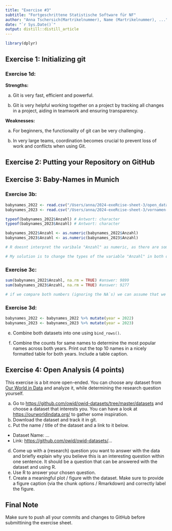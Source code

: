 ```yaml
---
title: "Exercise #3"
subtitle: "Fortgeschrittene Statistische Software für NF"
author: "Anna Tschersich(Martrikelnummer), Name (Martrikelnummer), ..."
date: "`r Sys.Date()`"
output: distill::distill_article
---
```

```r
library(dplyr)
```


## Exercise 1: Initializing git 

### Exercise 1d:

**Strengths:**

a) Git is very fast, efficient and powerful.

b) Git is very helpful working together on a project by tracking all
changes in a project, aiding in teamwork and ensuring transparency.

**Weaknesses:**

a) For beginners, the functionality of git can be very challenging .

b) In very large teams, coordination becomes crucial to prevent loss of
work and conflicts when using Git. 



## Exercise 2: Putting your Repository on GitHub



## Exercise 3: Baby-Names in Munich 

### Exercise 3b:
```r
babynames_2022 <- read.csv("/Users/anna/2024-exeRcise-sheet-3/open_data_portal_2022.csv")
babynames_2023 <- read.csv("/Users/anna/2024-exeRcise-sheet-3/vornamen-muenchen-2023.csv")

typeof(babynames_2022$Anzahl) # Antwort: character
typeof(babynames_2023$Anzahl) # Antwort: character 

babynames_2022$Anzahl <- as.numeric(babynames_2022$Anzahl)
babynames_2023$Anzahl <- as.numeric(babynames_2023$Anzahl)

# R doesnt interpret the varibale "Anzahl" as numeric, as there are some values that are not just numbers but also text (e.g.: "4 oder weniger" as a value). 

# My solution is to change the types of the variable "Anzahl" in both datasets from character to numeric. Now the variable has the numerical datatype. Unfortunately all values that had text in it are now "NA" so the counts of some babynames got loss by changing the datatype. 
```

### Exercise 3c:
```r
sum(babynames_2022$Anzahl, na.rm = TRUE) #answer: 9899
sum(babynames_2023$Anzahl, na.rm = TRUE) #answer: 9277

# if we compare both numbers (ignoring the NA`s) we can assume that we had a bigger babyboom in 2022 as more babies were born in this year. 
```

### Exercise 3d:
```r
babynames_2022 <- babynames_2022 %>% mutate(year = 2022)
babynames_2023 <- babynames_2023 %>% mutate(year = 2023)
```



e)  Combine both datasets into one using `bind_rows()`.

f)  Combine the counts for same names to determine the most popular
    names across both years. Print out the top 10 names in a nicely
    formatted table for both years. Include a table caption.

## Exercise 4: Open Analysis (4 points)

This exercise is a bit more open-ended. You can choose any dataset from
[Our World in Data](https://ourworldindata.org/) and analyze it, while
determining the research question yourself.

a)  Go to <https://github.com/owid/owid-datasets/tree/master/datasets>
    and choose a dataset that interests you. You can have a look at
    <https://ourworldindata.org/> to gather some inspiration.
b)  Download the dataset and track it in git.
c)  Put the name / title of the dataset and a link to it below.

-   Dataset Name: ...
-   Link: <https://github.com/owid/owid-datasets/>...

d)  Come up with a (research) question you want to answer with the data
    and briefly explain why you believe this is an interesting question
    within one sentence. It should be a question that can be answered
    with the dataset and using R.
e)  Use R to answer your chosen question.
f)  Create a meaningful plot / figure with the dataset. Make sure to
    provide a figure caption (via the chunk options / Rmarkdown) and
    correctly label the figure.

## Final Note

Make sure to push all your commits and changes to GitHub before
submittining the exercise sheet.
